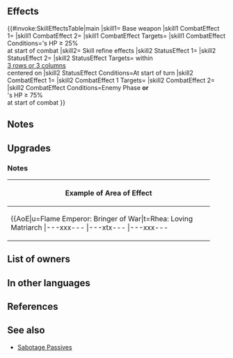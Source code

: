{{Weapon Infobox
|tagid=SID_炎帝の烈斧
|intID=3846
|image=wep_ax140
|exclusive=1
|weaponType=Axe
|cost=400
|might=16
|range=1
|effect=At start of combat, if unit's HP ≥ 25%, inflicts Atk/Def-X on foe during combat (X = 15 - foe's max Special cooldown count value × 2; min 7; if foe does not have a Special skill, penalty = 7) and inflicts Special cooldown charge -1 on foe per attack during combat (only highest value applied; does not stack).
|required=-
|refinePaths=default
|refineSP=400
|refineMedals=500
|refineDews=200
|effectSkill1=At start of turn, inflicts Atk-7 and【Sabotage】 on foes within 3 rows or 3 columns centered on unit through their next actions. If foe initiates combat or foe's HP ≥ 75% at start of combat, inflicts Atk/Def-5 on foe and unit makes a guaranteed follow-up attack during combat.<br><br>【Sabotage】<br>Inflicts penalty on unit's Atk/Spd/Def/Res during combat = highest penalty on each stat between unit and allies within 2 spaces of unit through its next action. Calculates each stat penalty independently.
|properties=
}}

==Effects==
{{#invoke:SkillEffectsTable|main
|skill1={{SCi|weapon}} Base weapon
|skill1 CombatEffect 1={{Eft|Temporary debuffs|Atk/Def|15 - {{Tgt|Foe}}'s<br>max CD count x 2|min=7}}
|skill1 CombatEffect 2={{Eft|Slow Charge}}
|skill1 CombatEffect Targets={{Tgt|Foe}}
|skill1 CombatEffect Conditions={{Tgt|Unit}}'s HP ≥ 25%<br>at start of combat
|skill2={{Si|Flame Battleaxe|refine=Skill1}} Skill refine effects
|skill2 StatusEffect 1={{Eft|Penalties|Atk|7}}
|skill2 StatusEffect 2={{SEt|Sabotage}}
|skill2 StatusEffect Targets={{Tgt|Foes}} within<br>[[3 rows or 3 columns]]<br>centered on {{Tgt|Unit}}
|skill2 StatusEffect Conditions=At start of turn
|skill2 CombatEffect 1={{Eft|Temporary debuffs|Atk/Def|5}}
|skill2 CombatEffect 1 Targets={{Tgt|Foe}}
|skill2 CombatEffect 2={{Eft|Guaranteed Follow-ups}}
|skill2 CombatEffect Conditions=Enemy Phase '''or'''<br>{{Tgt|Foe}}'s HP ≥ 75%<br>at start of combat
}}

==Notes==
{{Temporary debuffs}}
{{CooldownChargeMinus}}
==Upgrades==
{{Weapon Upgrade List}}
===Notes===
{{Penalties|name={{St|Flame Battleaxe|refine=Skill1}}}}
{{Sabotage|name={{St|Flame Battleaxe|refine=Skill1}}}}
{{IfFoeInitiates}}
{{Guaranteed follow-up interaction|name={{St|Flame Battleaxe|refine=Skill1}}}}
{|class="wikitable default mw-collapsible" 
!Example of Area of Effect
|-
|align="middle" style="max-width:450px;margin:auto"|{{AoE|u=Flame Emperor: Bringer of War|t=Rhea: Loving Matriarch
|---xxx---
|---xtx---
|---xxx---
|xxxxxxxxx
|xxxxuxxxx
|xxxxxxxxx
|---xxx---
|---xxx---
|---xxx---
}}
|}
==List of owners==
{{Skill Hero List}}
==In other languages==
{{OtherLanguages
|japanese=炎帝の烈斧
|german=Flammenaxt
|spanishEU=Hacha de fuego
|spanishLA=Hacha de fuego
|french=Hache de feu
|italian=Ascia fiammante
|chineseTW=炎帝的烈斧
|portuguese=Machado de fogo
}}
==References==
<references/>
==See also==
{{See also skills|cond=(Description LIKE '%at start of turn%columns%' AND Description NOT LIKE '%at start of turn%grant%unit and allies%' OR Description LIKE '%【Sabotage】%') AND Exclusive='1' OR Description LIKE '%=%foe_s max special cooldown count%'}}
* [[Sabotage Passives]]
{{Weapons Navbox}}